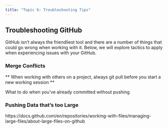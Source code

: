 ```yaml
---
title: "Topic 6: Troubleshooting Tips"
---
```

## Troubleshooting GitHub

GitHub isn't always the friendliest tool and there are a number of things that could go wrong when working with it. Below, we will explore tactics to apply when experiencing issues with your GitHub.

### Merge Conflicts

** When working with others on a project, always git pull before you start a new working session **

What to do when you've already committed without pushing

### Pushing Data that's too Large

https://docs.github.com/en/repositories/working-with-files/managing-large-files/about-large-files-on-github